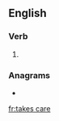 ==English==

===Verb===
{{head|en|verb form}}

# {{en-third-person singular of|take care}}

===Anagrams===
* {{l|en|caretakes}}

[[fr:takes care]]